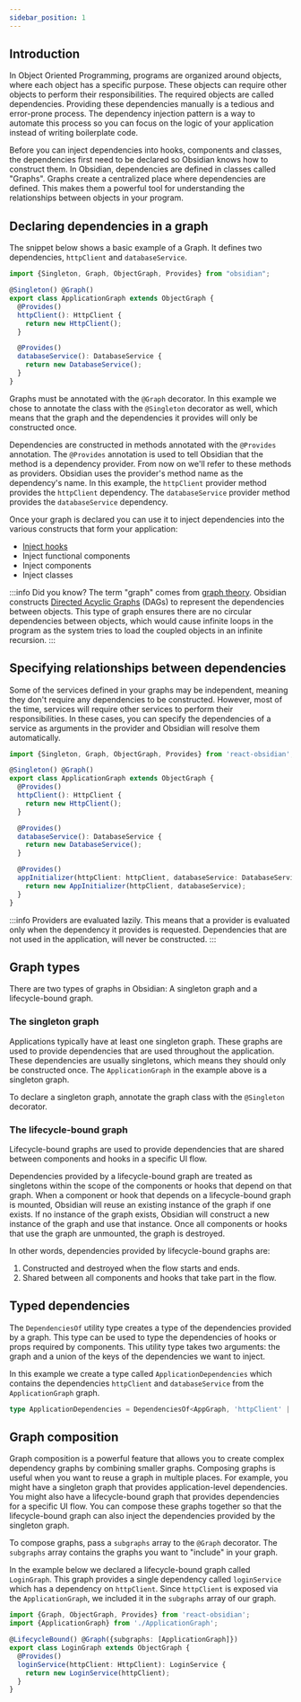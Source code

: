 ```yaml
---
sidebar_position: 1
---
```


## Introduction

In Object Oriented Programming, programs are organized around objects, where each object has a specific purpose. These objects can require other objects to perform their responsibilities. The required objects are called dependencies. Providing these dependencies manually is a tedious and error-prone process. The dependency injection pattern is a way to automate this process so you can focus on the logic of your application instead of writing boilerplate code.

Before you can inject dependencies into hooks, components and classes, the dependencies first need to be declared so Obsidian knows how to construct them. In Obsidian, dependencies are defined in classes called "Graphs". Graphs create a centralized place where dependencies are defined. This makes them a powerful tool for understanding the relationships between objects in your program.

## Declaring dependencies in a graph
The snippet below shows a basic example of a Graph. It defines two dependencies, `httpClient` and `databaseService`. 

```ts title="ApplicationGraph.ts"
import {Singleton, Graph, ObjectGraph, Provides} from "obsidian";

@Singleton() @Graph()
export class ApplicationGraph extends ObjectGraph {
  @Provides()
  httpClient(): HttpClient {
    return new HttpClient();
  }

  @Provides()
  databaseService(): DatabaseService {
    return new DatabaseService();
  }
}
```

Graphs must be annotated with the `@Graph` decorator. In this example we chose to annotate the class with the `@Singleton` decorator as well, which means that the graph and the dependencies it provides will only be constructed once.

Dependencies are constructed in methods annotated with the `@Provides` annotation. The `@Provides` annotation is used to tell Obsidian that the method is a dependency provider. From now on we'll refer to these methods as providers. Obsidian uses the provider's method name as the dependency's name. In this example, the `httpClient` provider method provides the `httpClient` dependency. The `databaseService` provider method provides the `databaseService` dependency.

Once your graph is declared you can use it to inject dependencies into the various constructs that form your application:
* [Inject hooks](/docs/usage/hooks#injecting-hooks)
* Inject functional components
* Inject components
* Inject classes

:::info Did you know?
The term "graph" comes from [graph theory](https://en.wikipedia.org/wiki/Graph_theory). Obsidian constructs [Directed Acyclic Graphs](https://en.wikipedia.org/wiki/Directed_acyclic_graph) (DAGs) to represent the dependencies between objects. This type of graph ensures there are no circular dependencies between objects, which would cause infinite loops in the program as the system tries to load the coupled objects in an infinite recursion.
:::

## Specifying relationships between dependencies
Some of the services defined in your graphs may be independent, meaning they don't require any dependencies to be constructed. However, most of the time, services will require other services to perform their responsibilities. In these cases, you can specify the dependencies of a service as arguments in the provider and Obsidian will resolve them automatically.

```ts title="ApplicationGraph.ts"
import {Singleton, Graph, ObjectGraph, Provides} from 'react-obsidian';

@Singleton() @Graph()
export class ApplicationGraph extends ObjectGraph {
  @Provides()
  httpClient(): HttpClient {
    return new HttpClient();
  }

  @Provides()
  databaseService(): DatabaseService {
    return new DatabaseService();
  }

  @Provides()
  appInitializer(httpClient: httpClient, databaseService: DatabaseService): AppInitializer {
    return new AppInitializer(httpClient, databaseService);
  }
}
```

:::info
Providers are evaluated lazily. This means that a provider is evaluated only when the dependency it provides is requested. Dependencies that are not used in the application, will never be constructed.
:::

## Graph types

There are two types of graphs in Obsidian: A singleton graph and a lifecycle-bound graph.

### The singleton graph
Applications typically have at least one singleton graph. These graphs are used to provide dependencies that are used throughout the application. These dependencies are usually singletons, which means they should only be constructed once. The `ApplicationGraph` in the example above is a singleton graph.

To declare a singleton graph, annotate the graph class with the `@Singleton` decorator.

### The lifecycle-bound graph
Lifecycle-bound graphs are used to provide dependencies that are shared between components and hooks in a specific UI flow.

Dependencies provided by a lifecycle-bound graph are treated as singletons within the scope of the components or hooks that depend on that graph. When a component or hook that depends on a lifecycle-bound graph is mounted, Obsidian will reuse an existing instance of the graph if one exists. If no instance of the graph exists, Obsidian will construct a new instance of the graph and use that instance. Once all components or hooks that use the graph are unmounted, the graph is destroyed.

In other words, dependencies provided by lifecycle-bound graphs are:
1. Constructed and destroyed when the flow starts and ends.
2. Shared between all components and hooks that take part in the flow.

## Typed dependencies
The `DependenciesOf` utility type creates a type of the dependencies provided by a graph. This type can be used to type the dependencies of hooks or props required by components. This utility type takes two arguments: the graph and a union of the keys of the dependencies we want to inject.

In this example we create a type called `ApplicationDependencies` which contains the dependencies `httpClient` and `databaseService` from the `ApplicationGraph` graph.

```ts
type ApplicationDependencies = DependenciesOf<AppGraph, 'httpClient' | 'databaseService'>; // {httpClient: httpClient, databaseService: DatabaseService}
```

## Graph composition
Graph composition is a powerful feature that allows you to create complex dependency graphs by combining smaller graphs. Composing graphs is useful when you want to reuse a graph in multiple places. For example, you might have a singleton graph that provides application-level dependencies. You might also have a lifecycle-bound graph that provides dependencies for a specific UI flow. You can compose these graphs together so that the lifecycle-bound graph can also inject the dependencies provided by the singleton graph.

To compose graphs, pass a `subgraphs` array to the `@Graph` decorator. The `subgraphs` array contains the graphs you want to "include" in your graph.

In the example below we declared a lifecycle-bound graph called `LoginGraph`. This graph provides a single dependency called `loginService` which has a dependency on `httpClient`. Since `httpClient` is exposed via the `ApplicationGraph`, we included it in the `subgraphs` array of our graph.


```ts title="LoginGraph.ts"
import {Graph, ObjectGraph, Provides} from 'react-obsidian';
import {ApplicationGraph} from './ApplicationGraph';

@LifecycleBound() @Graph({subgraphs: [ApplicationGraph]}) 
export class LoginGraph extends ObjectGraph {
  @Provides()
  loginService(httpClient: HttpClient): LoginService {
    return new LoginService(httpClient);
  }
}
```
